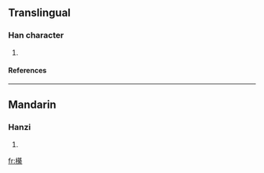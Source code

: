 ==Translingual==
===Han character===
{{Han char|rn=75|rad=木|as=14|sn=18|four=|canj=木廿金火 (DTCF)}}
# {{defn|Han|sort=木14}}
====References====
{{Han ref|kx=0559.080|dkj=15753|hdz=21306.110|uh=6AC0|ud=27328}}

----
==Mandarin==
===Hanzi===
{{cmn-hanzi|pin=[[qí]] (qi2)|wg=ch'i<sup>2</sup>}}
# {{defn|Mandarin}}

[[fr:櫀]]